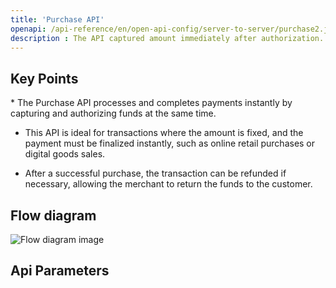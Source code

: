 ```yaml
---
title: 'Purchase API'
openapi: /api-reference/en/open-api-config/server-to-server/purchase2.json POST /api/v1/server-to-server-interface/payment
description : The API captured amount immediately after authorization.
---
```


## Key Points

<Info>
  * The Purchase API processes and completes payments instantly by capturing and authorizing funds at the same time.

  * This API is ideal for transactions where the amount is fixed, and the payment must be finalized instantly, such as online retail purchases or digital goods sales.

  * After a successful purchase, the transaction can be refunded if necessary, allowing the merchant to return the funds to the customer.
</Info>

## Flow diagram

![Flow diagram image](/images/timeline-diagram/flows-API-Purchase.svg)

## Api Parameters